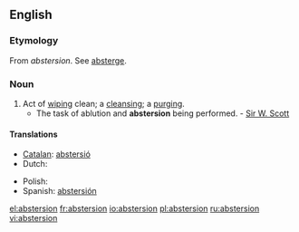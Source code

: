 ==English==

===Etymology===
From {{etyl|fr}} ''abstersion''. See [[absterge]].

===Noun===
{{en-noun}}

# Act of [[wiping]] clean; a [[cleansing]]; a [[purging]].
#* The task of ablution and '''abstersion''' being performed. - [[w:Sir W. Scott|Sir W. Scott]]

====Translations====
{{trans-top|the act of cleaning}}
* [[Catalan]]: [[abstersió]] {{f}}
* Dutch: {{t+|nl|reiniging|f}}
{{trans-mid}}
* Polish: {{t+|pl|czyszczenie}}
* Spanish: [[abstersión]] {{f}}
{{trans-bottom}}

[[el:abstersion]]
[[fr:abstersion]]
[[io:abstersion]]
[[pl:abstersion]]
[[ru:abstersion]]
[[vi:abstersion]]